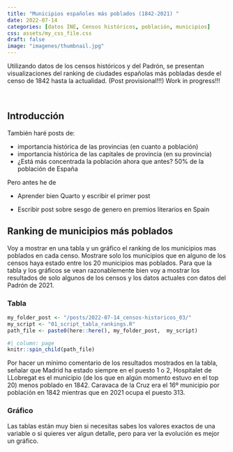```yaml
---
title: "Municipios españoles más poblados (1842-2021) "
date: 2022-07-14
categories: [datos INE, Censos históricos, población, municipios]
css: assets/my_css_file.css 
draft: false
image: "imagenes/thumbnail.jpg"
---
```



Utilizando datos de los censos históricos y del Padrón, se presentan visualizaciones del ranking de ciudades españolas más pobladas desde el censo de 1842 hasta la actualidad. (Post provisional!!!) Work in progress!!!


<br>

## Introducción

También haré posts de:

- importancia histórica de las provincias (en cuanto a población)
- importancia histórica de las capitales de provincia (en su provincia)
- ¿Está más concentrada la población ahora que antes? 50% de la población de España


Pero antes he de 

- Aprender bien Quarto y escribir el primer post

- Escribir post sobre sesgo de genero en premios literarios en Spain 


## Ranking de municipios más poblados

Voy a mostrar en una tabla y un gráfico el ranking de los municipios mas poblados en cada censo. Mostrare solo los municipios que en alguno de los censos haya estado entre los 20 municipios mas poblados. Para que la tabla y los gráficos se vean razonablemente bien voy a mostrar los resultados de solo algunos de los censos y los datos actuales con datos del Padrón de 2021.

### Tabla


```r
my_folder_post <- "/posts/2022-07-14_censos-historicos_03/"
my_script <- "01_script_tabla_rankings.R" 
path_file <- paste0(here::here(), my_folder_post,  my_script)
```


```r
#| column: page
knitr::spin_child(path_file)
```


Por hacer un mínimo comentario de los resultados mostrados en la tabla, señalar que Madrid ha estado siempre en el puesto 1 o 2, Hospitalet de LLobregat es el municipio (de los que en algún momento estuvo en el top 20) menos poblado en 1842. Caravaca de la Cruz era el 16º municipio por población en 1842 mientras que en 2021 ocupa el puesto 313.

### Gráfico

Las tablas están muy bien si necesitas sabes los valores exactos de una variable o si quieres ver algun detalle, pero para ver la evolución es mejor un gráfico.





